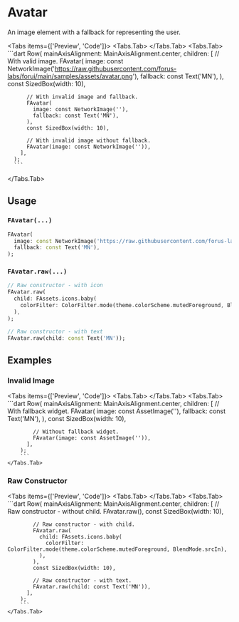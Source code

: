 
# Avatar
An image element with a fallback for representing the user.

<LinkBadgeGroup>
    <LinkBadge label="API Reference" href=""/>
</LinkBadgeGroup>

<Tabs items={['Preview', 'Code']}>
  <Tabs.Tab>
      <Widget name='avatar' variant='default' query={{}}/>
  </Tabs.Tab>
  <Tabs.Tab>
      ```dart
      Row(
        mainAxisAlignment: MainAxisAlignment.center,
        children: [
          // With valid image.
          FAvatar(
            image: const NetworkImage('https://raw.githubusercontent.com/forus-labs/forui/main/samples/assets/avatar.png'),
            fallback: const Text('MN'),
          ),
          const SizedBox(width: 10),

          // With invalid image and fallback.
          FAvatar(
            image: const NetworkImage(''),
            fallback: const Text('MN'),
          ),
          const SizedBox(width: 10),

          // With invalid image without fallback.
          FAvatar(image: const NetworkImage('')),
        ],
      );
      ```
  </Tabs.Tab>
</Tabs>

## Usage

### `FAvatar(...)`

```dart
FAvatar(
  image: const NetworkImage('https://raw.githubusercontent.com/forus-labs/forui/main/samples/assets/avatar.png'),
  fallback: const Text('MN'),
);
```

### `FAvatar.raw(...)`

```dart
// Raw constructor - with icon
FAvatar.raw(
  child: FAssets.icons.baby(
    colorFilter: ColorFilter.mode(theme.colorScheme.mutedForeground, BlendMode.srcIn),
  ),
);

// Raw constructor - with text
FAvatar.raw(child: const Text('MN'));
```

## Examples

### Invalid Image
<Tabs items={['Preview', 'Code']}>
    <Tabs.Tab>
        <Widget name='avatar' variant='invalid' query={{}}/>
    </Tabs.Tab>
    <Tabs.Tab>
        ```dart
        Row(
          mainAxisAlignment: MainAxisAlignment.center,
          children: [
            // With fallback widget.
            FAvatar(
              image: const AssetImage(''),
              fallback: const Text('MN'),
            ),
            const SizedBox(width: 10),

            // Without fallback widget.
            FAvatar(image: const AssetImage('')),
          ],
        );
        ```
    </Tabs.Tab>
</Tabs>

### Raw Constructor
<Tabs items={['Preview', 'Code']}>
    <Tabs.Tab>
        <Widget name='avatar' variant='raw' query={{}}/>
    </Tabs.Tab>
    <Tabs.Tab>
        ```dart
        Row(
          mainAxisAlignment: MainAxisAlignment.center,
          children: [
            // Raw constructor - without child.
            FAvatar.raw(),
            const SizedBox(width: 10),

            // Raw constructor - with child.
            FAvatar.raw(
              child: FAssets.icons.baby(
                colorFilter: ColorFilter.mode(theme.colorScheme.mutedForeground, BlendMode.srcIn),
              ),
            ),
            const SizedBox(width: 10),

            // Raw constructor - with text.
            FAvatar.raw(child: const Text('MN')),
          ],
        );
        ```
    </Tabs.Tab>
</Tabs>
